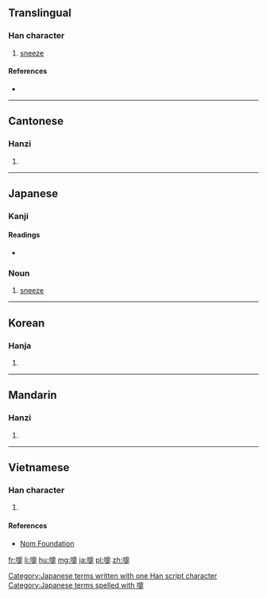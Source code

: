 {{also|嚔}}
==Translingual==

===Han character===
{{Han char|rn=30|rad=口|as=14|sn=17|four=6408<sub>1</sub>|canj=口十月人 (RJBO)|ids=⿰[[口]][[疐]]}}

# [[sneeze]]

====References====
* {{Han ref|kx=0212.191|dkj=04493|hdz=10695.160|uh=568F|ud=22159|bh=C0A1|bd=49313}}

----

==Cantonese==

===Hanzi===
{{yue-hanzi|jyut=|y=tai3}}

# {{defn|lang=yue|sort=口14}}

----

==Japanese==
{{ja-see-also|嚏る}}

===Kanji===
{{ja-kanji|grade=|rs=口14}}

====Readings====
* {{ja-readings|on=[[てい]] (tei)|kun=[[くさめ]] (kusame), [[くしゃみ]] (kushami)}}

===Noun===
{{ja-noun|k|hira=くしゃみ|rom=kushami}} 

# [[sneeze]]

[[Category:Japanese terms written with one Han script character]]
[[Category:Japanese terms spelled with 嚏]]

----

==Korean==

===Hanja===
{{ko-hanja|hangeul=체|rv=che|mr=ch'e}}

# {{defn|lang=ko|sort=口14}}

----

==Mandarin==

===Hanzi===
{{cmn-hanzi|pin=[[tì]] ([[ti4]])|wg=t'i<sup>4</sup>}}

# {{defn|lang=cmn|sort=口14}}

----

==Vietnamese==

===Han character===
{{vi-hantu|[[xì]]|rs=口14}}

# {{defn|lang=vi|sort=口14}}

====References====
*[http://nomfoundation.org/common/nom_details.php?codepoint=568f Nom Foundation]

[[fr:嚏]]
[[li:嚏]]
[[hu:嚏]]
[[mg:嚏]]
[[ja:嚏]]
[[pl:嚏]]
[[zh:嚏]]